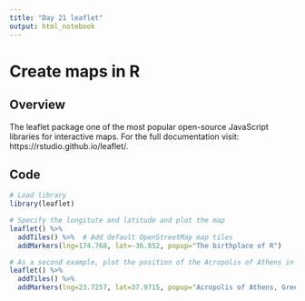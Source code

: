 ```yaml
---
title: "Day 21 leaflet"
output: html_notebook
---
```



# Create maps in R

## Overview
The leaflet package one of the most popular open-source JavaScript libraries for interactive maps. 
For the full documentation visit: https://rstudio.github.io/leaflet/.

## Code
```r
# Load library
library(leaflet)

# Specify the longitute and latitude and plot the map
leaflet() %>%
  addTiles() %>%  # Add default OpenStreetMap map tiles
  addMarkers(lng=174.768, lat=-36.852, popup="The birthplace of R")

# As a second example, plot the position of the Acropolis of Athens in Greece
leaflet() %>%
  addTiles() %>%  
  addMarkers(lng=23.7257, lat=37.9715, popup="Acropolis of Athens, Greece")


```